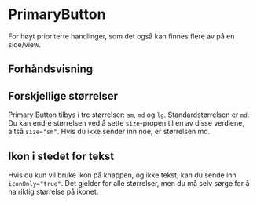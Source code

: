 
<Meta of={PrimaryButtonStories} />

# PrimaryButton

For høyt prioriterte handlinger, som det også kan finnes flere av på en side/view.

## Forhåndsvisning

<Canvas of={PrimaryButtonStories.Standard} />
<Controls of={PrimaryButtonStories.Standard} />

## Forskjellige størrelser

Primary Button tilbys i tre størrelser: `sm`, `md` og `lg`. Standardstørrelsen er `md`. Du kan endre størrelsen ved å
sette `size`-propen til en av disse verdiene, altså `size="sm"`. Hvis du ikke sender inn noe, er størrelsen md.

<Canvas of={PrimaryButtonStories.DifferentSizes} />

## Ikon i stedet for tekst

Hvis du kun vil bruke ikon på knappen, og ikke tekst, kan du sende inn `iconOnly="true"`. Det gjelder for alle størrelser,
men du må selv sørge for å ha riktig størrelse på ikonet.

<Canvas of={PrimaryButtonStories.IconOnly} />
<Controls of={PrimaryButtonStories.IconOnly} />
